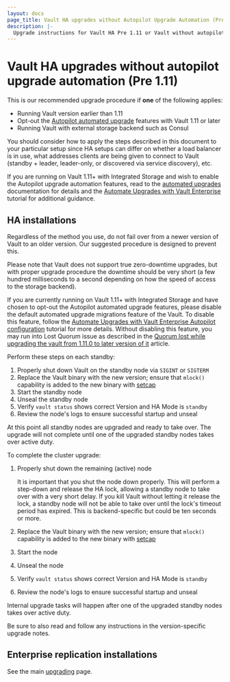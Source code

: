 ```yaml
---
layout: docs
page_title: Vault HA upgrades without Autopilot Upgrade Automation (Pre 1.11)
description: |-
  Upgrade instructions for Vault HA Pre 1.11 or Vault without autopilot upgrade automation being enabled. Be sure to read the Upgrading-Vault Guides as well.
---
```


# Vault HA upgrades without autopilot upgrade automation (Pre 1.11)

This is our recommended upgrade procedure if **one** of the following applies:

- Running Vault version earlier than 1.11
- Opt-out the [Autopilot automated upgrade](/vault/docs/concepts/integrated-storage/autopilot#automated-upgrade) features with Vault 1.11 or later
- Running Vault with external storage backend such as Consul

You should consider how to apply the steps described in this document to your
particular setup since HA setups can differ on whether a load balancer is in
use, what addresses clients are being given to connect to Vault (standby +
leader, leader-only, or discovered via service discovery), etc.

If you are running on Vault 1.11+ with Integrated Storage and wish to enable the
Autopilot upgrade automation features, read to the [automated
upgrades](/vault/docs/concepts/integrated-storage/autopilot#automated-upgrades)
documentation for details and the [Automate Upgrades with Vault
Enterprise](/vault/tutorials/raft/raft-upgrade-automation) tutorial for
additional guidance.


## HA installations

Regardless of the method you use, do not fail over from a newer version of Vault
to an older version. Our suggested procedure is designed to prevent this.

Please note that Vault does not support true zero-downtime upgrades, but with
proper upgrade procedure the downtime should be very short (a few hundred
milliseconds to a second depending on how the speed of access to the storage
backend).

<Warning title="Important">

If you are currently running on Vault 1.11+ with Integrated Storage and have
chosen to opt-out the Autopilot automated upgrade features, please disable the
default automated upgrade migrations feature of the Vault. To disable this
feature, follow the [Automate Upgrades with Vault Enterprise Autopilot
configuration](/vault/tutorials/raft/raft-upgrade-automation#autopilot-configuration)
tutorial for more details. Without disabling this feature, you may run into Lost
Quorum issue as described in the [Quorum lost while upgrading the vault from
1.11.0 to later version of
it](https://support.hashicorp.com/hc/en-us/articles/7122445204755-Quorum-lost-while-upgrading-the-vault-from-1-11-0-to-later-version-of-it)
article.

</Warning>

Perform these steps on each standby:

1. Properly shut down Vault on the standby node via `SIGINT` or `SIGTERM`
2. Replace the Vault binary with the new version; ensure that `mlock()`
   capability is added to the new binary with
   [setcap](/vault/docs/configuration#disable_mlock)
3. Start the standby node
4. Unseal the standby node
5. Verify `vault status` shows correct Version and HA Mode is `standby`
6. Review the node's logs to ensure successful startup and unseal

At this point all standby nodes are upgraded and ready to take over. The
upgrade will not complete until one of the upgraded standby nodes takes over
active duty.

To complete the cluster upgrade:

1. Properly shut down the remaining (active) node

   <Note>

   It is important that you shut the node down properly.
   This will perform a step-down and release the HA lock, allowing a standby
   node to take over with a very short delay.
   If you kill Vault without letting it release the lock, a standby node will
   not be able to take over until the lock's timeout period has expired. This
   is backend-specific but could be ten seconds or more.

   </Note>

2. Replace the Vault binary with the new version; ensure that `mlock()`
   capability is added to the new binary with
   [setcap](/vault/docs/configuration#disable_mlock)
3. Start the node
4. Unseal the node
5. Verify `vault status` shows correct Version and HA Mode is `standby`
6. Review the node's logs to ensure successful startup and unseal

Internal upgrade tasks will happen after one of the upgraded standby nodes
takes over active duty.

Be sure to also read and follow any instructions in the version-specific
upgrade notes.

## Enterprise replication installations

See the main [upgrading](/vault/docs/upgrading#enterprise-replication-installations) page.
